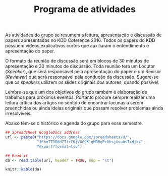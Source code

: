 % Programa de atividades

As atividades do grupo se resumem a leitura, apresentação e discussão de
papers apresentados no KDD Coference 2016. Todos os papers do KDD
possuem vídeos explicativos curtos que auxiliaram o entendimento e
apresentação do paper.

O formato da reunião de discussão será em blocos de 30 minutos de
apresentação e 30 minutos de discussão. Toda reunião terá um Locutor
(_Speaker_), que será responsável pela apresentação do paper e um
Revisor (_Reviewer_) que será responsável pela condução da
discussão. Sugere-se que os _speakers_ utilizem os slides originais dos
autores, quando possível.

Lembre-se que um dos objetivos do grupo também é elaboração de trabalhos
para próximos eventos. Portanto procure sempre realizar uma leitura
crítica dos artigos no sentido de encontrar lacunas a serem preenchidas
ou ainda ideias originais que possam resolver problemas ainda
irresolvíveis.

Abaixo têm-se o histórico e agenda do grupo para esse semestre.

```r

## Spreadsheet GoogleDocs address
url <- paste0("https://docs.google.com/spreadsheets/d/",
              "16bnTTDO6HZTfxC0jV0G9KigMDBgPzDbsjVouAsTxdjk/",
              "export?format=tsv")

## Read it
da <- read.table(url, header = TRUE, sep = "\t")

knitr::kable(da)

```
